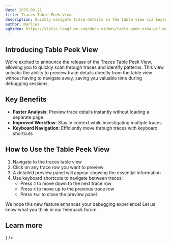 ```yaml
---
date: 2025-03-21
title: Traces Table Peek View
description: Quickly navigate trace details in the table view via keyboard shortcuts or by clicking on the table rows.
author: Marlies
ogVideo: https://static.langfuse.com/docs-videos/table-peek-view-gif.mp4
---
```



<ChangelogHeader />

## Introducing Table Peek View

We're excited to announce the release of the Traces Table Peek View, allowing you to quickly scan through traces and identify patterns. This view unlocks the ability to preview trace details directly from the table view without having to navigate away, saving you valuable time during debugging sessions.

## Key Benefits

- **Faster Analysis**: Preview trace details instantly without loading a separate page
- **Improved Workflow**: Stay in context while investigating multiple traces
- **Keyboard Navigation**: Efficiently move through traces with keyboard shortcuts

## How to Use the Table Peek View

1. Navigate to the traces table view
2. Click on any trace row you want to preview
3. A detailed preview panel will appear showing the essential information
4. Use keyboard shortcuts to navigate between traces:
   - Press `J` to move down to the next trace row
   - Press `K` to move up to the previous trace row
   - Press `Esc` to close the preview panel

We hope this new feature enhances your debugging experience! Let us know what you think in our feedback forum.

## Learn more


<Cards num={1}>
  <Card
    title="Observability"
    href="/docs/observability/overview"
    icon={<Eye />}
  />
</Cards>
